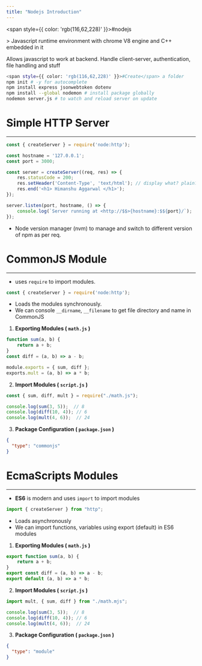 ```yaml
---
title: "Nodejs Introduction"
---
```



<span style={{ color: 'rgb(116,62,228)' }}>#nodejs</span> 

&gt; Javascript runtime environment with chrome V8 engine and C++ embedded in it

Allows javascript to work at backend. Handle client-server, authentication, file handling and stuff

```bash
<span style={{ color: 'rgb(116,62,228)' }}>#Create</span> a folder
npm init # -y for autocomplete
npm install express jsonwebtoken dotenv
npm install --global nodemon # install package globally
nodemon server.js # to watch and reload server on update
```

# Simple HTTP Server
---

```js
const { createServer } = require('node:http');

const hostname = '127.0.0.1';
const port = 3000;

const server = createServer((req, res) => {
    res.statusCode = 200;
    res.setHeader('Content-Type', 'text/html'); // display what? plain? html?
    res.end('<h1> Himanshu Aggarwal </h1>');
});

server.listen(port, hostname, () => {
    console.log(`Server running at <http://$$>{hostname}:$${port}/`);
});
```

- Node version manager (nvm) to manage and switch to different version of npm as per req.

# CommonJS Module
---
- uses `require` to import modules.
```js
const { createServer } = require('node:http');
```

- Loads the modules synchronously.
- We can console `__dirname`, `__filename` to get file directory and name in CommonJS

1. **Exporting Modules ( `math.js` )**
```js
function sum(a, b) {
    return a + b;
}
const diff = (a, b) => a - b;

module.exports = { sum, diff };
exports.mult = (a, b) => a * b;
```

2. **Import Modules ( `script.js` )**
```js
const { sum, diff, mult } = require("./math.js");

console.log(sum(3, 5));  // 8
console.log(diff(10, 4)); // 6
console.log(mult(4, 6));  // 24
```

3. **Package Configuration ( `package.json` )**
```json
{
  "type": "commonjs"
}
```

# EcmaScripts Modules
---
- **ES6** is modern and uses `import` to import modules
```jsx
import { createServer } from "http";
```

- Loads asynchronously
- We can import functions, variables using export (default) in ES6 modules

1. **Exporting Modules ( `math.js` )**
```js
export function sum(a, b) {
    return a + b;
}
export const diff = (a, b) => a - b;
export default (a, b) => a * b;
```

2. **Import Modules ( `script.js` )**
```js
import mult, { sum, diff } from "./math.mjs";

console.log(sum(3, 5));  // 8
console.log(diff(10, 4)); // 6
console.log(mult(4, 6));  // 24
```

3. **Package Configuration ( `package.json` )**
```json
{
  "type": "module"
}
```
